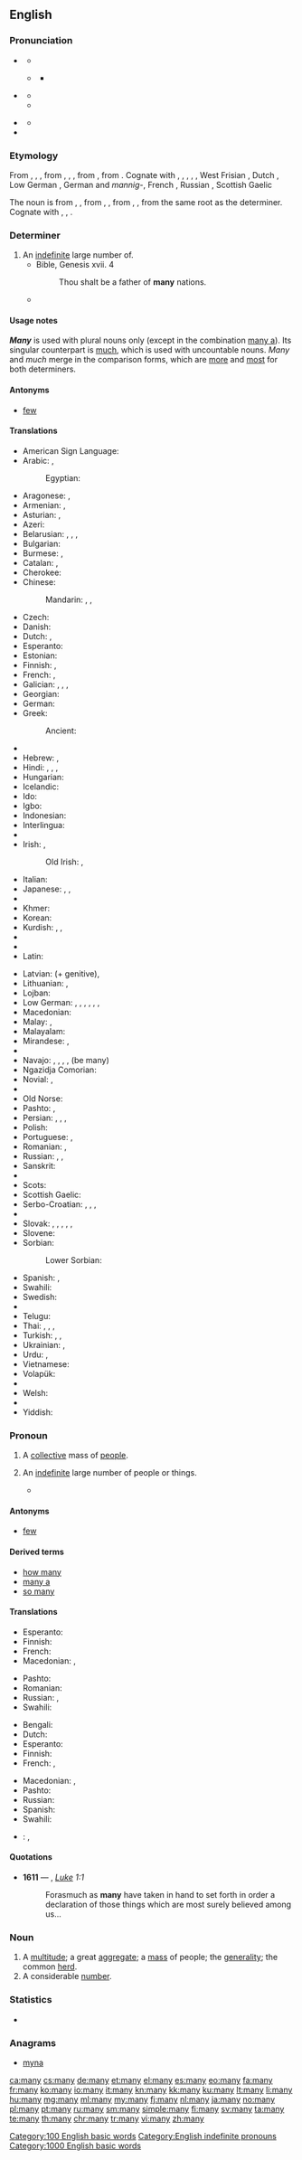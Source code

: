 ==English==

{{wikipedia}}

===Pronunciation===
* {{a|UK}} {{IPA|/ˈmɛnɪi/}}
** {{audio|En-uk-many.ogg|Audio (UK)|lang=en}}
* {{a|US}} {{IPA|/ˈmɛni/}}
** {{a|pin-pen}} {{IPA|/ˈmɪni/}}
*** {{homophones|lang=en|mini}} {{qualifier|pin-pen merger}}
** {{audio|en-us-many.ogg|Audio (US)|lang=en}}
** {{rhymes|ɛni}}
* {{a|Ireland}} {{IPA|/ˈmæni/}}
** {{rhymes|æni}}
* {{hyphenation|many|lang=en}}

===Etymology===
From {{etyl|enm|en}} {{term|many|lang=enm}}, {{term|mani|lang=enm}}, {{term|moni|lang=enm}}, from {{etyl|ang|en}} {{term/t|ang|maniġ}}, {{term/t|ang|moniġ}}, {{term/t|ang|maneġ||many}}, from {{etyl|gem-pro|en}} {{term/t|gem-pro|*managaz||some, much, many}}, from {{etyl|ine-pro|en}} {{term/t|ine-pro|*monogʰo-||many}}.
{{rel-top|cognates}}
Cognate with {{etyl|sco|-}} {{term|mony||many|lang=sco}}, {{etyl|frr|-}} {{term|manag|lang=frr}}, {{term|manig|lang=frr}}, {{term|mäning||many|lang=frr}}, {{etyl|frs|-}} {{term|manich||some, many|lang=frs}}, West Frisian {{term|mannich||many|lang=fy}}, Dutch {{term|menig||many|lang=nl}}, Low German {{term|männig||Many|lang=nds}}, German {{term|manch||many, some|lang=de}} and ''mannig-'', French {{term|maint||many|lang=fr}}, Russian {{term|многий|lang=ru|sc=Cyrl|tr=mnógij}}, Scottish Gaelic {{term|minig|lang=gd}}
{{rel-bottom}}

The noun is from {{etyl|enm|en}} {{term|manye|lang=enm}}, {{term/t|enm|*menye}}, from {{etyl|ang|en}} {{term|manigeo|lang=ang}}, {{term|menigu||company, multitude, host|lang=ang}}, from {{etyl|gem-pro|en}} {{term/t|gem-pro|*managō}}, {{term/t|gem-pro|*managį̄||multitude}}, from the same root as the determiner. Cognate with {{etyl|gml|-}} {{term|menige|lang=gml}}, {{term|menie|lang=gml}}, {{term|menje||multitude|lang=gml}}.

===Determiner===
{{head|en|determiner|comparative|more|superlative|most}}

# An [[indefinite]] large number of.
#* Bible, Genesis xvii. 4
#*: Thou shalt be a father of '''many''' nations.
#* {{quote-magazine|date=2013-07-06|volume=408|issue=8843|page=68|magazine={{w|The Economist}}
|title=[http://www.economist.com/news/finance-and-economics/21580518-terrible-name-interesting-trend-rise-smart-beta The rise of smart beta]
|passage=Investors face a quandary. Cash offers a return of virtually zero in '''many''' developed countries; government-bond yields may have risen in recent weeks but they are still unattractive. Equities have suffered two big bear markets since 2000 and are wobbling again. It is hardly surprising that pension funds, insurers and endowments are searching for new sources of return.}}
#: {{usex|lang=en|'''many''' people enjoy playing chess;&nbsp; there are '''many''' different ways to cook a meal}}

====Usage notes====
'''''Many''''' is used with plural nouns only (except in the combination [[many a]]). Its singular counterpart is [[much]], which is used with uncountable nouns. ''Many'' and ''much'' merge in the comparison forms, which are [[more]] and [[most]] for both determiners.

====Antonyms====
* [[few]]

====Translations====
{{trans-top|an indefinite large number of}}
* American Sign Language: {{t|ase|S@InsideChesthigh-PalmUp-S@InsideChesthigh-PalmUp 5@InsideChesthigh-PalmUp-5@InsideChesthigh-PalmUp}}
* Arabic: {{t|ar|كثير|tr=kaṯīr}}, {{t|ar|كثيرًا|tr=kaṯīran|sc=Arab}}
*: Egyptian: {{t|arz|كتير|tr=kitīr}}
* Aragonese: {{t|an|muitos|m-p}}, {{t|an|muitas|f-p}}
* Armenian: {{t+|hy|շատ|tr=šat}}, {{t+|hy|բազում|tr=bazum}}
* Asturian: {{t|ast|munchos|m-p}}, {{t|ast|munches|f-p}}
* Azeri: {{t+|az|çox}}
* Belarusian: {{t|be|многія|tr=mnóhija|sc=Cyrl}}, {{t+|be|шмат|tr=šmat|sc=Cyrl}}, {{t|be|многа|tr=mnóha|sc=Cyrl}}, {{t+|be|багата|tr=baháta|sc=Cyrl}}
* Bulgarian: {{t+|bg|много|tr=mnógo}}
* Burmese: {{t+|my|များ|tr=mya:|sc=Mymr}}, {{t|my|များကြီး|tr=mya:kri:|sc=Mymr}}
* Catalan: {{t+|ca|molt|m-p}}, {{t|ca|moltes|f-p}}
* Cherokee: {{t|chr|ᎤᎪᏗᏗ|tr=ugodidi|sc=Cher}}
* Chinese:
*: Mandarin: {{t+|cmn|多|tr=duō|sc=Hani}}, {{t|cmn|很多|tr=hěnduō|sc=Hani}}, {{t+|cmn|好多|tr=hǎoduō|sc=Hani}}
* Czech: {{t+|cs|mnoho}}
* Danish: {{t|da|mange}}
* Dutch: {{t+|nl|veel}}, {{t+|nl|vele}}
* Esperanto: {{t|eo|multaj}}
* Estonian: {{t+|et|palju}}
* Finnish: {{t+|fi|moni}}, {{t+|fi|monta}}
* French: {{t+|fr|beaucoup}}, {{t+|fr|nombreux}}
* Galician: {{t|gl|moitos|m-p}}, {{t|gl|moitas|f-p}}, {{t|gl|muitos|m-p}}, {{t|gl|muitas|f-p}}
* Georgian: {{t|ka|ბევრი|sc=Geor|tr=bevri}}
* German: {{t+|de|viele}}
* Greek: {{t+|el|πολλοί|m-p|tr=polloí}}
*: Ancient: {{t|grc|πολύς|tr=polýs}}
* {{trreq|gu}}
* Hebrew: {{t|he|רבים|tr=rabim|sc=Hebr}}, {{t|he|הרבה|tr=harbeh|sc=Hebr}}
* Hindi: {{t+|hi|बहुत|tr=bahut|sc=Deva}}, {{t|hi|बहु|tr=bahu|sc=Deva}}, {{t|hi|अधिक|tr=adhik|sc=Deva}}, {{t|hi|ज़्यादा|tr=zyādā|sc=Deva}}
* Hungarian: {{t+|hu|sok}}
* Icelandic: {{t+|is|margur}}
* Ido: {{t+|io|multa}}
* Igbo: {{t|ig|ìmìlìkiti}}
* Indonesian: {{t+|id|banyak}}
* Interlingua: {{t|ia|multe}}
* {{trreq|ie}}
* Irish: {{t|ga|a lán}}, {{t|ga|mórán}}
*: Old Irish: {{t|sga|il}}, {{t|sga|imdae}}
* Italian: {{t+|it|molti}}
* Japanese: {{t|ja|多く|tr=[[おおく]]の, ōkuno|alt=多くの|sc=Jpan}}, {{t+|ja|多い|tr=[[おおい]], ōi|sc=Jpan}}, {{t+|ja|沢山|tr=[[たくさん]], takusan|sc=Jpan}}
* {{trreq|kn}}
* Khmer: {{t+|km|ច្រើន|tr=craən|sc=Khmr}}
* Korean: {{t+|ko|많은|tr=manh-eun|sc=Kore}}
* Kurdish: {{t+|ku|gelek}}, {{t+|ku|گه‌لێک}}, {{t+|ku|زۆر}}
* {{trreq|lo}}
* {{trreq|lij}}
* Latin: {{t|la|multi}}
{{trans-mid}}
* Latvian: {{t|lv|daudz}} (+ genitive), {{t|lv|daudzi}}
* Lithuanian: {{t|lt|daug}}, {{t|lt|daugelis}}
* Lojban: {{t|jbo|so'i}}
* Low German: {{qualifier|both}} {{t|nds|männige|p}}, {{qualifier|west}} {{t|nds|männigen|m|n}}, {{qualifier|west}} {{t|nds|männigene|f}}, {{qualifier|east}} {{t|nds|männigein|m|n}}, {{qualifier|east}} {{t|nds|männigeine|f}}, {{t|nds|vęle|p}}, {{t|nds|vęl}}
* Macedonian: {{t+|mk|многу|tr=mnógu}}
* Malay: {{t|ms|banyak}}, {{t|ms|ramai}}
* Malayalam: {{t+|ml|അനേകം|tr=anēkam}}
* Mirandese: {{t|mwl|muitos|m-p}}, {{t|mwl|muitas|f-p}}
* {{trreq|mn}}
* Navajo: {{t|nv|ląʼí}}, {{t|nv|łą́}}, {{t|nv|łání}}, {{t|nv|tʼóó ahayóí}}, {{t|nv|ahoniiʼyóí}} (be many)
* Ngazidja Comorian: {{t|zdj|-indji}}
* Novial: {{t|nov|pluri}}, {{t|nov|multi}}
* {{trreq|oc}}
* Old Norse: {{t|non|margr}}
* Pashto: {{t+|ps|ډېر|tr=ḍer}}, {{t+|ps|زيات|tr=zyât}}
* Persian: {{t+|fa|زیاد|tr=ziyâd|sc=fa-Arab}}, {{t+|fa|چندین|tr=čandin|sc=fa-Arab}}, {{t+|fa|بسیار|tr=besiyâr|sc=fa-Arab}}, {{t+|fa|خیلی|tr=xeili}}
* Polish: {{t+|pl|wiele}}
* Portuguese: {{t+|pt|muitos|m-p}}, {{t+|pt|muitas|f-p}}
* Romanian: {{t|ro|mulți|m-p}}, {{t|ro|multe|f-p}}
* Russian: {{t+|ru|много|tr=mnógo}}, {{t+|ru|многие|tr=mnógije}}, {{t+|ru|многий|tr=mnógij}}
* Sanskrit: {{t|sa|बहु|tr=bahu|sc=Deva}}
* {{trreq|sc}}
* Scots: {{t|sco|mony}}
* Scottish Gaelic: {{t|gd|iomadh}}
* Serbo-Croatian: {{t|sh|mnogo|p}}, {{t|sh|много}}, {{t|sh|mnogi}}, {{t|sh|многи}}
* {{trreq|scn}}
* Slovak: {{t|sk|mnohý|m}}, {{t|sk|mnohá|f}}, {{t|sk|mnohé|n}}, {{t|sk|mnohí|m-p}}, {{t|sk|mnohé|f-p|n-p}}, {{t|sk|mnoho}}
* Slovene: {{t+|sl|veliko}}
* Sorbian:
*: Lower Sorbian: {{t|dsb|wjele}}
* Spanish: {{t+|es|muchos|m-p}}, {{t+|es|muchas|f-p}}
* Swahili: {{t+|sw|wengi}}
* Swedish: {{t+|sv|många}}
* {{trreq|ta}}
* Telugu: {{t+|te|చాలా|tr=cālā}}
* Thai: {{t+|th|ขนัด|tr=khà nàt|sc=Thai}}, {{t+|th|มาก|tr=mààk|sc=Thai}}, {{t+|th|เยอะ|tr=yūh|sc=Thai}}, {{t|th|รุ่ม|tr=ròòm|sc=Thai}}
* Turkish: {{t+|tr|çok}}, {{t+|tr|pek çok}}, {{t+|tr|birçok}}
* Ukrainian: {{t+|uk|багато|tr=baháto|sc=Cyrl}}, {{t|uk|чимало|tr=čymálo|sc=Cyrl}}
* Urdu: {{t|ur|بہت|tr=bahut|sc=ur-Arab}}, {{t|ur|زیادہ|tr=zyādā|sc=ur-Arab}}
* Vietnamese: {{t+|vi|nhiều}}
* Volapük: {{t+|vo|mödik}}
* {{trreq|wa}}
* Welsh: {{t|cy|llawer}}
* {{trreq|fy}}
* Yiddish: {{t|yi|אַ סך|tr=a sakh}}
{{trans-bottom}}

===Pronoun===
{{en-pron}}

# A [[collective]] mass of [[people]].
#: {{usex|lang=en|Democracy must balance the rights of the few against the will of the '''many'''}}
#: {{usex|lang=en|A great '''many''' do not understand this.}}
# An [[indefinite]] large number of people or things.
#: {{usex|lang=en|'''Many''' are called, but few are chosen.}}
#* {{quote-book|year=1922|author={{w|Ben Travers}}
|chapter=4|title=[http://openlibrary.org/works/OL1521052W A Cuckoo in the Nest]
|passage=By some paradoxical evolution rancour and intolerance have been established in the vanguard of primitive Christianity. Mrs. Spoker, in common with '''many''' of the stricter disciples of righteousness, was as inclement in demeanour as she was cadaverous in aspect.}}

====Antonyms====
* [[few]]

====Derived terms====
* [[how many]]
* [[many a]]
* [[so many]]

====Translations====
{{trans-top|a collective mass of people}}
* Esperanto: {{t|eo|multa|alt=multaj}}
* Finnish: {{t+|fi|moni|p|alt=monet}}
* French: {{t|fr|le plus grand nombre}}
* Macedonian: {{t|mk|мноштво|n|tr=mnóštvo}}, {{t|mk|многумина|tr=mnogúmina}}
{{trans-mid}}
* Pashto: {{t+|ps|ډېر|tr=ḍer}}
* Romanian: {{t+|ro|mulțime|f}}
* Russian: {{t+|ru|многие|p|tr=mnógije}}, {{t+|ru|многое|n|tr=mnógoje}}
* Swahili: {{t+|sw|wengi}}
{{trans-bottom}}

{{trans-top|an indefinite large number of people or things}}
* Bengali: {{t|bn|অনেক|tr=anek|sc=Beng}}
* Dutch: {{t+|nl|velen}}
* Esperanto: {{t|eo|multa|alt=multaj}}
* Finnish: {{t+|fi|moni|p|alt=monet}}
* French: {{t+|fr|beaucoup}}, {{t|fr|un grand nombre}}
{{trans-mid}}
* Macedonian: {{t|mk|многумина|tr=mnogúmina}}, {{t|mk|мноштво|n|tr=mnóštvo|sc=Cyrl}}
* Pashto: {{t+|ps|ډېر|tr=ḍer}}
* Russian: {{t+|ru|многие|p|tr=mnógije}}
* Spanish: {{t+|es|muchos|m-p}}
* Swahili: {{t+|sw|wengi}}
{{trans-bottom}}

{{checktrans-top}}
* {{ttbc|ar}}: {{t|ar|كَثِيرٌ|tr=kaθīr}}, {{t|ar|متعدد}}
{{trans-bottom}}

====Quotations====
* '''1611''' — {{w|King James Version of the Bible}}, ''[[s:Bible (King James)/Luke|Luke]] 1:1''
*: Forasmuch as '''many''' have taken in hand to set forth in order a declaration of those things which are most surely believed among us...

===Noun===
{{en-noun|manies}}

# A [[multitude]]; a great [[aggregate]]; a [[mass]] of people; the [[generality]]; the common [[herd]].
# A considerable [[number]].

===Statistics===
* {{rank|even|say|well|125|many|work|too|every}}

===Anagrams===
* [[myna#English|myna]]

[[Category:100 English basic words]]
[[Category:English indefinite pronouns]]

[[Category:1000 English basic words]]
[[ca:many]]
[[cs:many]]
[[de:many]]
[[et:many]]
[[el:many]]
[[es:many]]
[[eo:many]]
[[fa:many]]
[[fr:many]]
[[ko:many]]
[[io:many]]
[[it:many]]
[[kn:many]]
[[kk:many]]
[[ku:many]]
[[lt:many]]
[[li:many]]
[[hu:many]]
[[mg:many]]
[[ml:many]]
[[my:many]]
[[fj:many]]
[[nl:many]]
[[ja:many]]
[[no:many]]
[[pl:many]]
[[pt:many]]
[[ru:many]]
[[sm:many]]
[[simple:many]]
[[fi:many]]
[[sv:many]]
[[ta:many]]
[[te:many]]
[[th:many]]
[[chr:many]]
[[tr:many]]
[[vi:many]]
[[zh:many]]